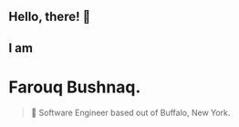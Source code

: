 ## Hello, there! 👋

## I am

# Farouq Bushnaq.

> 💾 Software Engineer based out of Buffalo, New York.
